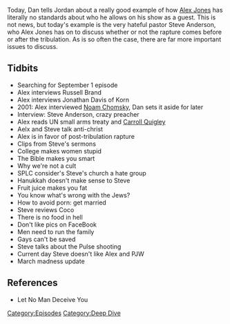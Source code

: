 {{DEFAULTSORT:
    #_EPISODE_0134:Post-Tribulation Rapture?
}}{{Episode
    | title           = Post-Tribulation Rapture?
    | caption         = Listen to this episode on [https://knowledgefight.libsyn.com/knowledge-fight-post-tribulation-rapture Libsyn] [https://open.spotify.com/episode/7iBtUnU5JsxQ6NO0vdMGyn Spotify], Read the [[Transcript/134: Post-Tribulation Rapture?|Unofficial Transcript]]
    | episodeNumber   = 134
    | length          = 01:25:12
    | airDate         = March 7, 2018
    | episodeType     = [[:Category:Deep Dive|Deep Dive]]
    | appearance      = [[Russell Brand]], [[Jonathan Davis]], [[Noam Chomsky]], [[Steve Anderson]], [[Carroll Quigley]]
    | beverage        = Ice Mountain Sparkling Water
    | previousEpisode = [[133: Operation Paul Revere]]
    | nextEpisode     = [[135: The Wikileaks Press Conference]]
}}

{{Stub}}

Today, Dan tells Jordan about a really good example of how [[Alex Jones]] has literally no standards about who he allows on his show as a guest. This is not news, but today's example is the very hateful pastor Steve Anderson, who Alex Jones has on to discuss whether or not the rapture comes before or after the tribulation. As is so often the case, there are far more important issues to discuss.

==Tidbits==

*Searching for September 1 episode
*Alex interviews Russell Brand
*Alex interviews Jonathan Davis of Korn
*2001: Alex interviewed [[Noam Chomsky]], Dan sets it aside for later
*Interview: Steve Anderson, crazy preacher
*Alex reads UN small arms treaty and [[Carroll Quigley]]
*Aelx and Steve talk anti-christ
*Alex is in favor of post-tribulation rapture
*Clips from Steve's sermons
*College makes women stupid
*The Bible makes you smart
*Why we're not a cult
*SPLC consider's Steve's church a hate group
*Hanukkah doesn't make sense to Steve
*Fruit juice makes you fat
*You know what's wrong with the Jews?
*How to avoid porn: get married
*Steve reviews Coco
*There is no food in hell
*Don't like pics on FaceBook
*Men need to run the family
*Gays can't be saved
*Steve talks about the Pulse shooting
*Current day Steve doesn't like Alex and PJW
*March madness update

==References==

*Let No Man Deceive You

[[Category:Episodes]]
[[Category:Deep Dive]]
